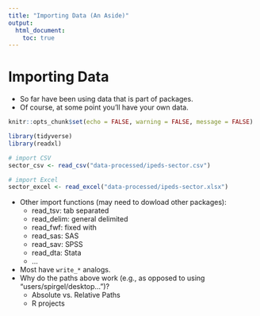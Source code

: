 ```yaml
---
title: "Importing Data (An Aside)"
output:
  html_document:
    toc: true
---
```


# Importing Data

- So far have been using data that is part of packages.
- Of course, at some point you'll have your own data.

```r

knitr::opts_chunk$set(echo = FALSE, warning = FALSE, message = FALSE)

library(tidyverse)
library(readxl)

```

```r
# import CSV 
sector_csv <- read_csv("data-processed/ipeds-sector.csv")

# import Excel
sector_excel <- read_excel("data-processed/ipeds-sector.xlsx")
```

- Other import functions (may need to dowload other packages):
  - read_tsv: tab separated
  - read_delim: general delimited
  - read_fwf: fixed with
  - read_sas: SAS
  - read_sav: SPSS
  - read_dta: Stata
  - ...
- Most have `write_*` analogs.
- Why do the paths above work (e.g., as opposed to using "users/spirgel/desktop...")?
  - Absolute vs. Relative Paths
  - R projects
